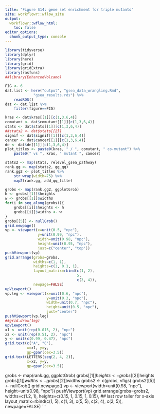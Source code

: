 ```yaml
---
title: "Figure S14: gene set enrichment for triple mutants"
site: workflowr::wflow_site
output:
  workflowr::wflow_html:
    toc: false
editor_options:
  chunk_output_type: console
---
```



```r
library(tidyverse)
library(dplyr)
library(here)
library(grid)
library(gridExtra)
library(rasfuns)
##library(EnhancedVolcano)
```


```r
FIG <- 6
dat.list <- here("output", "gsea_data_wrangling.Rmd",
             "gsea_results.rds") %>%
    readRDS()
dat <- dat.list %>%
    filter(figure==FIG)

kras <- dat$kras[[1]][c(1,3,6,4)]
comutant <- dat$comutant[[1]][c(1,3,6,4)]
stats <- dat$stats[[1]][c(1,3,6,4)]
##stats2 <- dat$stats[[2]]
signif <- dat$signif[[1]][c(1,3,6,4)]
cancer <- dat$cancer[[1]][c(1,3,6,4)]
de <- dat$de[[1]][c(1,3,6,4)]
plot_titles <- paste0(kras, " / ", comutant, " co-mutant") %>%
    paste0(" vs ", kras, " mutant ", cancer)
```

```r
stats2 <- map(stats, relevel_gsea_pathway)
rank.gg <- map(stats2, gg_qq)
rank.gg2 <- plot_titles %>%
    str_wrap(width=75) %>%
    map2(rank.gg, add_qq_title)
```

```r
grobs <- map(rank.gg2, ggplotGrob)
h <- grobs[[1]]$heights
w <- grobs[[1]]$widths
for(i in seq_along(grobs)){
    grobs[[i]]$heights <- h
    grobs[[i]]$widths <- w
}
grobs[[5]] <- nullGrob()
grid.newpage()
vp <- viewport(x=unit(0.5, "npc"),
               y=unit(0.99, "npc"),
               width=unit(0.98, "npc"),
               height=unit(0.95, "npc"),
               just=c("center", "top"))
pushViewport(vp)
grid.arrange(grobs=grobs,
             widths=c(1, 1),
             heights=c(1, 0.1, 1),
             layout_matrix=rbind(c(1, 2),
                                 5,
                                 c(3, 4)),
             newpage=FALSE)
upViewport()
vp.leg <- viewport(x=unit(0.6, "npc"),
                   y=unit(0.3, "npc"),
                   width=unit(0.7, "npc"),
                   height=unit(0.5, "npc"),
                   just="center")
pushViewport(vp.leg)
##grid.draw(leg)
upViewport()
x1 <- unit(rep(0.015, 2), "npc")
x2 <- unit(rep(0.51, 2), "npc")
y <- unit(c(0.99, 0.47), "npc")
grid.text(c("A", "C"),
          x=x1, y=y,
          gp=gpar(cex=3.5))
grid.text(LETTERS[seq(2, 4, 2)],
          x=x2, y=y,
          gp=gpar(cex=3.5))
```



grobs <- map(rank.gg, ggplotGrob)
grobs[[1]]$heights <- grobs[[2]]$heights
grobs[[1]]$widths <- grobs[[2]]$widths
grobs2 <- c(grobs, vfigs)
grobs2[[5]] <- nullGrob()
grid.newpage()
vp <- viewport(width=unit(0.98, "npc"),
               height=unit(0.98, "npc"))
pushViewport(vp)
grid.arrange(grobs=grobs2,
             widths=c(1.2, 1),
             heights=c(0.15, 1, 0.15, 1, 0.15), ## last row taller for x-axis
             layout_matrix=rbind(c(1, 5),
                                 c(1, 3),
                                 c(5, 5),
                                 c(2, 4),
                                 c(2, 5)),
             newpage=FALSE)
```
